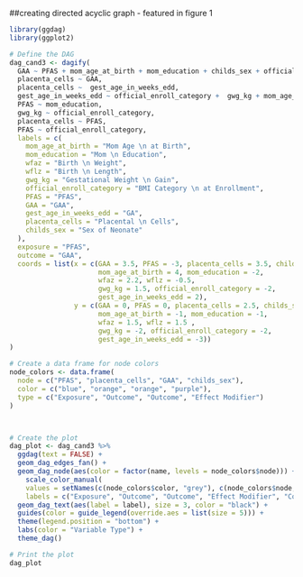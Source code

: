 ##creating directed acyclic graph - featured in figure 1 
```r
library(ggdag)
library(ggplot2)

# Define the DAG
dag_cand3 <- dagify(
  GAA ~ PFAS + mom_age_at_birth + mom_education + childs_sex + official_enroll_category + gest_age_in_weeks_edd + gwg_kg,
  placenta_cells ~ GAA, 
  placenta_cells ~  gest_age_in_weeks_edd,
  gest_age_in_weeks_edd ~ official_enroll_category +  gwg_kg + mom_age_at_birth + mom_education  ,
  PFAS ~ mom_education,
  gwg_kg ~ official_enroll_category,
  placenta_cells ~ PFAS,
  PFAS ~ official_enroll_category,
  labels = c(
    mom_age_at_birth = "Mom Age \n at Birth",
    mom_education = "Mom \n Education",
    wfaz = "Birth \n Weight",
    wflz = "Birth \n Length",
    gwg_kg = "Gestational Weight \n Gain",
    official_enroll_category = "BMI Category \n at Enrollment",
    PFAS = "PFAS",
    GAA = "GAA", 
    gest_age_in_weeks_edd = "GA",
    placenta_cells = "Placental \n Cells",
    childs_sex = "Sex of Neonate"
  ),
  exposure = "PFAS",
  outcome = "GAA",
  coords = list(x = c(GAA = 3.5, PFAS = -3, placenta_cells = 3.5, childs_sex = 0.5, 
                      mom_age_at_birth = 4, mom_education = -2, 
                      wfaz = 2.2, wflz = -0.5, 
                      gwg_kg = 1.5, official_enroll_category = -2, 
                      gest_age_in_weeks_edd = 2),
                y = c(GAA = 0, PFAS = 0, placenta_cells = 2.5, childs_sex = 2.5,
                      mom_age_at_birth = -1, mom_education = -1, 
                      wfaz = 1.5, wflz = 1.5 , 
                      gwg_kg = -2, official_enroll_category = -2, 
                      gest_age_in_weeks_edd = -3))
)

# Create a data frame for node colors
node_colors <- data.frame(
  node = c("PFAS", "placenta_cells", "GAA", "childs_sex"),
  color = c("blue", "orange", "orange", "purple"),
  type = c("Exposure", "Outcome", "Outcome", "Effect Modifier")
)



# Create the plot
dag_plot <- dag_cand3 %>% 
  ggdag(text = FALSE) +
  geom_dag_edges_fan() +
  geom_dag_node(aes(color = factor(name, levels = node_colors$node))) +
    scale_color_manual(
    values = setNames(c(node_colors$color, "grey"), c(node_colors$node, "NA")),
    labels = c("Exposure", "Outcome", "Outcome", "Effect Modifier", "Confounder")) +
  geom_dag_text(aes(label = label), size = 3, color = "black") +
  guides(color = guide_legend(override.aes = list(size = 5))) +
  theme(legend.position = "bottom") +
  labs(color = "Variable Type") +
  theme_dag()

# Print the plot
dag_plot

```
